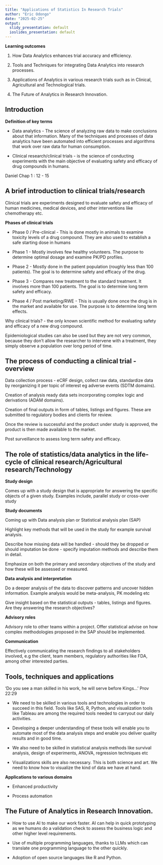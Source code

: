 ```yaml
---
title: "Applications of Statistics In Research Trials"
author: "Eric Odongo"
date: "2025-02-25"
output:
  slidy_presentation: default
  ioslides_presentation: default
---
```


**Learning outcomes**

1. How Data Analytics enhances trial accuracy and efficiency.

2. Tools and Techniques for integrating Data Analytics into research processes.

3. Applications of Analytics in various research trials such as in Clinical, Agricultural and Technological trials.

4. The Future of Analytics in Research Innovation.

## Introduction

**Definition of key terms**

- Data analytics - The science of analyzing raw data to make conclusions about that information. Many of the techniques and processes of data analytics have been automated into efficient processes and algorithms that work over raw data for human consumption.

- Clinical research/clinical trials - is the science of conducting experiments with the main objective of evaluating safety and efficacy of drug compounds in humans.

Daniel Chap 1 : 12 - 15

## A brief introduction to clinical trials/research

Clinical trials are experiments designed to evaluate safety and efficacy of human medicines, medical devices, and other interventions like chemotherapy etc.

**Phases of clinical trials**

- Phase 0 / Pre-clinical - This is done mostly in animals to examine toxicity levels of a drug compound. They are also used to establish a safe starting dose in humans

- Phase 1 - Mostly involves few healthy volunteers. The purpose to determine optimal dosage and examine PK/PD profiles.

- Phase 2 - Mostly done in the patient population (roughly less than 100 patients). The goal is to determine safety and efficacy of the drug.

- Phase 3 - Compares new treatment to the standard treatment. It involves more than 100 patients. The goal is to determine long term safety and efficacy.

- Phase 4 / Post marketing/RWE - This is usually done once the drug is in the market and available for use. The purpose is to determine long term effects.

Why clinical trials? - the only known scientific method for evaluating safety and efficacy of a new drug compound.

Epidemiological studies can also be used but they are not very common, because they don't allow the researcher to intervene with a treatment, they simply observe a population over long period of time.

## The process of conducting a clinical trial - overview

Data collection process -  eCRF design, collect raw data, standardize data by reorganizing it per topic of interest eg adverse events (SDTM domains).

Creation of analysis ready data sets incorporating complex logic and derivations (ADAM domains).

Creation of final outputs in form of tables, listings and figures. These are submitted to regulatory bodies and clients for review.

Once the review is successful and the product under study is approved, the product is then made available to the market.

Post surveillance to assess long term safety and efficacy.

## The role of statistics/data analytics in the life-cycle of clinical research/Agricultural research/Technology

**Study design**

Comes up with a study design that is appropriate for answering the specific objects of a given study. Examples include, parallel study or cross-over study

**Study documents**

Coming up with Data analysis plan or Statistical analysis plan (SAP)

Highlight key methods that will be used in the study for example survival analysis.

Describe how missing data will be handled - should they be dropped or should imputation be done - specify imputation methods and describe them in detail.

Emphasize on both the primary and secondary objectives of the study and how these will be assessed or measured.


**Data analysis and interpretation**

Do a deeper analysis of the data to discover patterns and uncover hidden information. Example analysis would be meta-analysis, PK modeling etc

Give insight based on the statistical outputs - tables, listings and figures. Are they answering the research objectives?

**Advisory roles**

Advisory role to other teams within a project. Offer statistical advise on how complex methodologies proposed in the SAP should be implemented.

**Communication**

Effectively communicating the research findings to all stakeholders involved, e.g the client, team members, regulatory authorities like FDA, among other interested parties.

## Tools, techniques and applications

'Do you see a man skilled in his work, he will serve before Kings...' Prov 22:29

- We need to be skilled in various tools and technologies in order to succeed in this field. Tools like SAS, R, Python, and visualization tools like Tableau are among the required tools needed to carryout our daily activities.

- Developing a deeper understanding of these tools will enable you to automate most of the data analysis steps and enable you deliver quality results and in good time.

- We also need to be skilled in statistical analysis methods like survival analysis, design of experiments, ANOVA, regression techniques etc

- Visualizations skills are also necessary. This is both science and art. We need to know how to visualize the kind of data we have at hand.

**Applications to various domains**

- Enhanced productivity

- Process automation

## The Future of Analytics in Research Innovation.

- How to use AI to make our work faster.  AI can help in quick prototyping as we humans do a validation check to assess the business logic and other higher level requirements.

- Use of multiple programming languages, thanks to LLMs which can translate one programming language to the other quickly.

- Adoption of open source languages like R and Python.



